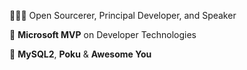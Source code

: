 
🧙🏻‍♂️ Open Sourcerer, Principal Developer, and Speaker

🏅 <SafeLink to="https://mvp.microsoft.com/en-US/mvp/profile/92f04098-519f-40f7-a22d-1f0579e3aae7">**Microsoft MVP**</SafeLink> on Developer Technologies

🐬 <SafeLink to="https://sidorares.github.io/node-mysql2/">**MySQL2**</SafeLink>, <SafeLink to="https://poku.io/">**Poku**</SafeLink> & <SafeLink to="https://awesomeyou.io/">**Awesome You**</SafeLink>
